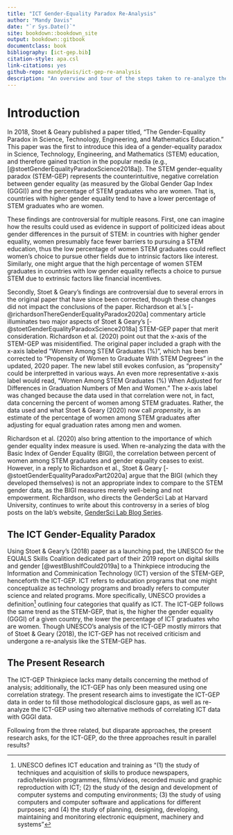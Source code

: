 ```yaml
--- 
title: "ICT Gender-Equality Paradox Re-Analysis"
author: "Mandy Davis"
date: "`r Sys.Date()`"
site: bookdown::bookdown_site
output: bookdown::gitbook
documentclass: book
bibliography: [ict-gep.bib]
citation-style: apa.csl
link-citations: yes
github-repo: mandydavis/ict-gep-re-analysis
description: "An overview and tour of the steps taken to re-analyze the ICT Gender-Equality Paradox."
---
```


# Introduction

In 2018, Stoet & Geary published a paper titled, "The Gender-Equality Paradox in Science, Technology, Engineering, and Mathematics Education." This paper was the first to introduce this idea of a gender-equality paradox in Science, Technology, Engineering, and Mathematics (STEM) education, and therefore gained traction in the popular media (e.g., [@stoetGenderEqualityParadoxScience2018a]). The STEM gender-equality paradox (STEM-GEP) represents the counterintuitive, negative correlation between gender equality (as measured by the Global Gender Gap Index (GGGI)) and the percentage of STEM graduates who are women. That is, countries with higher gender equality tend to have a lower percentage of STEM graduates who are women.

These findings are controversial for multiple reasons. First, one can imagine how the results could used as evidence in support of politicized ideas about gender differences in the pursuit of STEM: in countries with higher gender equality, women presumably face fewer barriers to pursuing a STEM education, thus the low percentage of women STEM graduates could reflect women's choice to pursue other fields due to intrinsic factors like interest. Similarly, one might argue that the high percentage of women STEM graduates in countries with low gender equality reflects a choice to pursue STEM due to extrinsic factors like financial incentives.

Secondly, Stoet & Geary's findings are controversial due to several errors in the original paper that have since been corrected, though these changes did not impact the conclusions of the paper. Richardson et al.'s [-@richardsonThereGenderEqualityParadox2020a] commentary article illuminates two major aspects of Stoet & Geary's [-@stoetGenderEqualityParadoxScience2018a]  STEM-GEP paper that merit consideration. Richardson et al. (2020) point out that the x-axis of the STEM-GEP was misidentified. The original paper included a graph with the x-axis labeled “Women Among STEM Graduates (%)", which has been corrected to “Propensity of Women to Graduate With STEM Degrees” in the updated, 2020 paper. The new label still evokes confusion, as "propensity" could be interpretted in various ways. An even more representative x-axis label would read, "Women Among STEM Graduates (%) When Adjusted for Differences in Graduation Numbers of Men and Women." The x-axis label was changed because the data used in that correlation were not, in fact, data concerning the percent of women among STEM graduates. Rather, the data used and what Stoet & Geary (2020) now call *propensity*, is an estimate of the percentage of women among STEM graduates after adjusting for equal graduation rates among men and women. 

Richardson et al. (2020) also bring attention to the importance of which gender equality index measure is used. When re-analyzing the data with the Basic Index of Gender Equality (BIGI), the correlation between percent of women among STEM graduates and gender equality ceases to exist. However, in a reply to Richardson et al., Stoet & Geary [-@stoetGenderEqualityParadoxPart2020a] argue that the BIGI (which they developed themselves) is not an appropriate index to compare to the STEM gender data, as the BIGI measures merely well-being and not empowerment. Richardson, who directs the GenderSci Lab at Harvard University, continues to write about this controversy in a series of blog posts on the lab's website, [GenderSci Lab Blog Series](https://www.genderscilab.org/blog/the-gendersci-lab-takes-on-the-gender-equality-paradox-hypothesis-introduction-and-primer).

## The ICT Gender-Equality Paradox
Using Stoet & Geary's (2018) paper as a launching pad, the UNESCO for the EQUALS Skills Coalition dedicated part of their 2019 report on digital skills and gender [@westBlushIfCould2019a] to a Thinkpiece introducing the Information and Comminication Technology (ICT) version of the STEM-GEP, henceforth the ICT-GEP. ICT refers to education programs that one might conceptualize as technology programs and broadly refers to computer science and related programs. More specifically, UNESCO provides a definition^[UNESCO defines ICT education and training as "(1) the study of techniques and acquisition of skills to produce newspapers, radio/television programmes, films/videos, recorded music and graphic reproduction with ICT; (2) the study of the design and development of computer systems and computing environments; (3) the study of using computers and computer software and applications for different purposes; and (4) the study of planning, designing, developing, maintaining and monitoring electronic equipment, machinery and systems"] outlining four categories that qualify as ICT. The ICT-GEP follows the same trend as the STEM-GEP, that is, the higher the gender equality (GGGI) of a given country, the lower the percentage of ICT graduates who are women. Though UNESCO's analysis of the ICT-GEP mostly mirrors that of Stoet & Geary (2018), the ICT-GEP has not received criticism and undergone a re-analysis like the STEM-GEP has.  

## The Present Research
The ICT-GEP Thinkpiece lacks many details concerning the method of analysis; additionally, the ICT-GEP has only been measured using one correlation strategy. The present research aims to investigate the ICT-GEP data in order to fill those methodological disclosure gaps, as well as re-analyze the ICT-GEP using two alternative methods of correlating ICT data with GGGI data. 

Following from the three related, but disparate approaches, the present research asks, for the ICT-GEP, do the three approaches result in parallel results? 